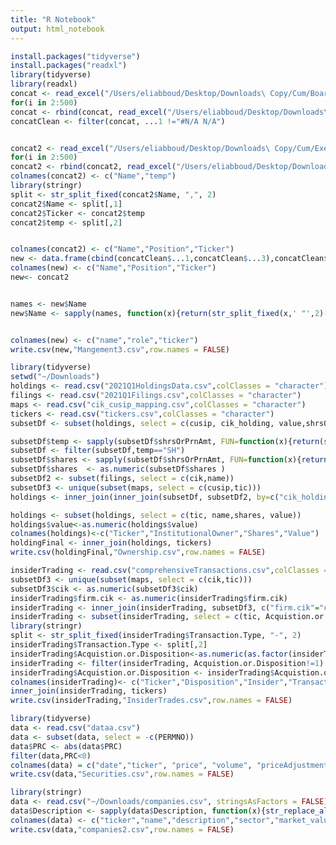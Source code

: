 ```yaml
---
title: "R Notebook"
output: html_notebook
---
```



```r
install.packages("tidyverse")
install.packages("readxl")
library(tidyverse)
library(readxl)
concat <- read_excel("/Users/eliabboud/Desktop/Downloads\ Copy/Cum/BoardMembersCum.xlsx", sheet = 1,col_names = FALSE)
for(i in 2:500)
concat <- rbind(concat, read_excel("/Users/eliabboud/Desktop/Downloads\ Copy/Cum/BoardMembersCum.xlsx", sheet = i,col_names = FALSE))
concatClean <- filter(concat, ...1 !="#N/A N/A")


concat2 <- read_excel("/Users/eliabboud/Desktop/Downloads\ Copy/Cum/ExecOfficersCum.xlsx", sheet = 1,col_names = FALSE)
for(i in 2:500)
concat2 <- rbind(concat2, read_excel("/Users/eliabboud/Desktop/Downloads\ Copy/Cum/ExecOfficersCum.xlsx", sheet = i,col_names = FALSE))
colnames(concat2) <- c("Name","temp")
library(stringr)
split <- str_split_fixed(concat2$Name, ",", 2)
concat2$Name <- split[,1]
concat2$Ticker <- concat2$temp
concat2$temp <- split[,2]


colnames(concat2) <- c("Name","Position","Ticker")
new <- data.frame(cbind(concatClean$...1,concatClean$...3),concatClean$...5,stringsAsFactors = FALSE)
colnames(new) <- c("Name","Position","Ticker")
new<- concat2


names <- new$Name
new$Name <- sapply(names, function(x){return(str_split_fixed(x,' "',2)[1])})


colnames(new) <- c("name","role","ticker")
write.csv(new,"Mangement3.csv",row.names = FALSE)
```


```r
library(tidyverse)
setwd("~/Downloads")
holdings <- read.csv("2021Q1HoldingsData.csv",colClasses = "character")
filings <- read.csv("2021Q1Filings.csv",colClasses = "character")
maps <- read.csv("cik_cusip_mapping.csv",colClasses = "character")
tickers <- read.csv("tickers.csv",colClasses = "character")
subsetDf <- subset(holdings, select = c(cusip, cik_holding, value,shrsOrPrnAmt))

subsetDf$temp <- sapply(subsetDf$shrsOrPrnAmt, FUN=function(x){return(substring(x,nchar(x)-1,nchar(x)))})
subsetDf <- filter(subsetDf,temp=="SH")
subsetDf$shares <- sapply(subsetDf$shrsOrPrnAmt, FUN=function(x){return(substring(x,1,nchar(x)-2))})
subsetDf$shares  <- as.numeric(subsetDf$shares )
subsetDf2 <- subset(filings, select = c(cik,name))
subsetDf3 <- unique(subset(maps, select = c(cusip,tic)))
holdings <- inner_join(inner_join(subsetDf, subsetDf2, by=c("cik_holding"="cik")),subsetDf3, by="cusip")

holdings <- subset(holdings, select = c(tic, name,shares, value))
holdings$value<-as.numeric(holdings$value)
colnames(holdings)<-c("Ticker","InstitutionalOwner","Shares","Value")
holdingFinal <- inner_join(holdings, tickers)
write.csv(holdingFinal,"Ownership.csv",row.names = FALSE)

insiderTrading <- read.csv("comprehensiveTransactions.csv",colClasses = "character")
subsetDf3 <- unique(subset(maps, select = c(cik,tic)))
subsetDf3$cik <- as.numeric(subsetDf3$cik)
insiderTrading$firm.cik <- as.numeric(insiderTrading$firm.cik)
insiderTrading <- inner_join(insiderTrading, subsetDf3, c("firm.cik"="cik"))
insiderTrading <- subset(insiderTrading, select = c(tic, Acquistion.or.Disposition, Reporting.Owner, Transaction.Date,Transaction.Type, Number.of.Securities.Transacted))
library(stringr)
split <- str_split_fixed(insiderTrading$Transaction.Type, "-", 2)
insiderTrading$Transaction.Type <- split[,2]
insiderTrading$Acquistion.or.Disposition<-as.numeric(as.factor(insiderTrading$Acquistion.or.Disposition))
insiderTrading <- filter(insiderTrading, Acquistion.or.Disposition!=1)
insiderTrading$Acquistion.or.Disposition <- insiderTrading$Acquistion.or.Disposition-2
colnames(insiderTrading)<- c("Ticker","Disposition","Insider","Transaction Date","Transaction Type","Securities Transacted")
inner_join(insiderTrading, tickers)
write.csv(insiderTrading,"InsiderTrades.csv",row.names = FALSE)
```

```r
library(tidyverse)
data <- read.csv("dataa.csv")
data <- subset(data, select = -c(PERMNO))
data$PRC <- abs(data$PRC)
filter(data,PRC<0)
colnames(data) = c("date","ticker", "price", "volume", "priceAdjustment")
write.csv(data,"Securities.csv",row.names = FALSE)

```

```r
library(stringr)
data <- read.csv("~/Downloads/companies.csv", stringsAsFactors = FALSE)
data$Description <- sapply(data$Description, function(x){str_replace_all(x,'"',"'")})
colnames(data) <- c("ticker","name","description","sector","market_value")
write.csv(data,"companies2.csv",row.names = FALSE)

```


